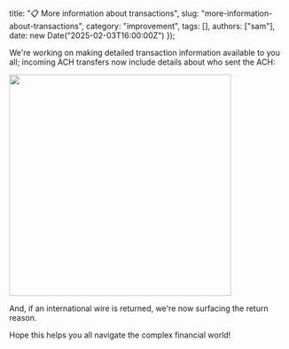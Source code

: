   title: "📋 More information about transactions",
  slug: "more-information-about-transactions",
  category: "improvement",
  tags: [],
  authors: ["sam"],
  date: new Date("2025-02-03T16:00:00Z")
});

We're working on making detailed transaction information available to you all; incoming ACH transfers now include details about who sent the ACH:

<img src="https://cloud-g7l8ni26h-hack-club-bot.vercel.app/0capture-2025-02-03-182418.png" width="400px" />

And, if an international wire is returned, we're now surfacing the return reason.

Hope this helps you all navigate the complex financial world!

